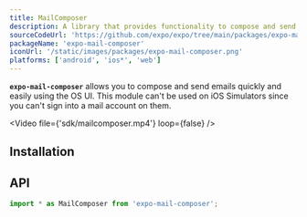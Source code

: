 ```yaml
---
title: MailComposer
description: A library that provides functionality to compose and send emails with the system's specific UI.
sourceCodeUrl: 'https://github.com/expo/expo/tree/main/packages/expo-mail-composer'
packageName: 'expo-mail-composer'
iconUrl: '/static/images/packages/expo-mail-composer.png'
platforms: ['android', 'ios*', 'web']
---
```



**`expo-mail-composer`** allows you to compose and send emails quickly and easily using the OS UI. This module can't be used on iOS Simulators since you can't sign into a mail account on them.

<Video file={'sdk/mailcomposer.mp4'} loop={false} />

## Installation

<APIInstallSection />

## API

```js
import * as MailComposer from 'expo-mail-composer';
```

<APISection packageName="expo-mail-composer" apiName="MailComposer" />
